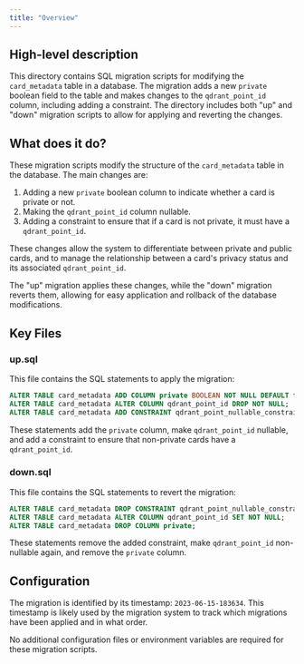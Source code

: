 ```yaml
---
title: "Overview"
---
```


## High-level description
This directory contains SQL migration scripts for modifying the `card_metadata` table in a database. The migration adds a new `private` boolean field to the table and makes changes to the `qdrant_point_id` column, including adding a constraint. The directory includes both "up" and "down" migration scripts to allow for applying and reverting the changes.

## What does it do?
These migration scripts modify the structure of the `card_metadata` table in the database. The main changes are:

1. Adding a new `private` boolean column to indicate whether a card is private or not.
2. Making the `qdrant_point_id` column nullable.
3. Adding a constraint to ensure that if a card is not private, it must have a `qdrant_point_id`.

These changes allow the system to differentiate between private and public cards, and to manage the relationship between a card's privacy status and its associated `qdrant_point_id`.

The "up" migration applies these changes, while the "down" migration reverts them, allowing for easy application and rollback of the database modifications.

## Key Files

### up.sql
This file contains the SQL statements to apply the migration:

```sql
ALTER TABLE card_metadata ADD COLUMN private BOOLEAN NOT NULL DEFAULT false;
ALTER TABLE card_metadata ALTER COLUMN qdrant_point_id DROP NOT NULL;
ALTER TABLE card_metadata ADD CONSTRAINT qdrant_point_nullable_constraint CHECK (private = true OR qdrant_point_id IS NOT NULL);
```

These statements add the `private` column, make `qdrant_point_id` nullable, and add a constraint to ensure that non-private cards have a `qdrant_point_id`.

### down.sql
This file contains the SQL statements to revert the migration:

```sql
ALTER TABLE card_metadata DROP CONSTRAINT qdrant_point_nullable_constraint;
ALTER TABLE card_metadata ALTER COLUMN qdrant_point_id SET NOT NULL;
ALTER TABLE card_metadata DROP COLUMN private;
```

These statements remove the added constraint, make `qdrant_point_id` non-nullable again, and remove the `private` column.

## Configuration
The migration is identified by its timestamp: `2023-06-15-183634`. This timestamp is likely used by the migration system to track which migrations have been applied and in what order.

No additional configuration files or environment variables are required for these migration scripts.